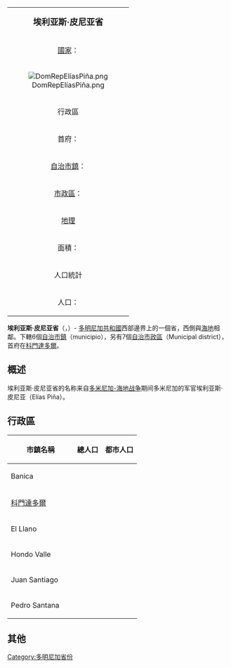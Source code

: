 {| class="infobox bordered" align=right cellpadding=4 cellspacing=0 width=275 style="clear:right; margin: 0 0 1em 1em; background: #f9f9f9; font-size: 95%;"
|-
|colspan=2 align=center bgcolor="#BFDFFF"|<big>'''埃利亚斯·皮尼亚省'''</big>
|-
|[[國家|國家]]：|| [[多明尼加共和國|多明尼加共和國]]
|-
! colspan="3" | [[File:DomRepElíasPiña.png|center]]
|-
!colspan=2 align=center bgcolor="#BFDFFF"|行政區
|-
|首府：||[[科門達多爾|科門達多爾]]
|-
|[[自治市鎮|自治市鎮]]：||6個 
|-
|[[市轄區|市政區]]：||7個
|-
!colspan=2 align=center bgcolor="#BFDFFF"|[[地理|地理]]
|-
|面積：||1426,20 km² 
|-
!colspan=2 align=center bgcolor="#BFDFFF"|人口統計
|-
|人口：||109,214人（2008年統計）
|}

'''埃利亚斯·皮尼亚省'''（{{lang-es|Provincia de Elías Piña}}，{{IPA-es|eˈli.as ˈpiɲa}}）- [[多明尼加共和國|多明尼加共和國]]西部邊界上的一個省，西側與[[海地|海地]]相鄰。下轄6個[[自治市鎮|自治市鎮]]（municipio），另有7個[[市轄區|自治市政區]]（Municipal district），首府在[[科門達多爾|科門達多爾]]。

==概述==
埃利亚斯·皮尼亚省的名称来自[[多明尼加獨立戰爭|多米尼加-海地战争]]期间多米尼加的军官埃利亚斯·皮尼亚（Elías Piña）。

==行政區==

{| class="wikitable sortable" style="text-align:right; font-size:95%;"
!width="135px"| 市鎮名稱
! 總人口  !! 都市人口
|-
|align="left"| Banica 
| {{nts|9254}} || {{nts|3274}}  
|-
|align="left"| [[科門達多爾|科門達多爾]]
| {{nts|60410}} || {{nts|30089}} 
|-
|align="left"| El Llano
| {{nts|9007}} || {{nts|2718}} 
|-
|align="left"| Hondo Valle 
| {{nts|13689}} || {{nts|6100}} 
|-
|align="left"| Juan Santiago 
| {{nts|7898}} || {{nts|4289}}  
|-
|align="left"| Pedro Santana
| {{nts|8956}} || {{nts|4667}}   
|}

==其他==

[[Category:多明尼加省份|Category:多明尼加省份]]
{{多明尼加共和國各省}}